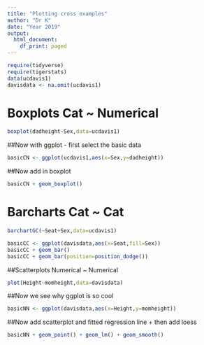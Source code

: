 ```yaml
---
title: "Plotting cross examples"
author: "Dr K"
date: "Year 2019"
output:
  html_document:
    df_print: paged
---
```


```r
require(tidyverse)
require(tigerstats)
data(ucdavis1)
davisdata <- na.omit(ucdavis1)

```

# Boxplots Cat ~ Numerical



```r
boxplot(dadheight~Sex,data=ucdavis1)
```
  
##Now with ggplot - first select the basic data

```r
basicCN <- ggplot(ucdavis1,aes(x=Sex,y=dadheight))
```
##Now add in boxplot

```r
basicCN + geom_boxplot()
```

  

# Barcharts Cat ~ Cat


```r
barchartGC(~Seat+Sex,data=ucdavis1)
```
```r
basicCC <- ggplot(davisdata,aes(x=Seat,fill=Sex))
basicCC + geom_bar()
basicCC + geom_bar(position=position_dodge())

```



##Scatterplots Numerical ~ Numerical  

```r
plot(Height~momheight,data=davisdata)
```

##Now we see why ggplot is so cool
```r
basicNN <- ggplot(davisdata,aes(x=Height,y=momheight))
```
##Now add scatterplot and fitted regression line + then add loess

```r
basicNN + geom_point() + geom_lm() + geom_smooth()
```



